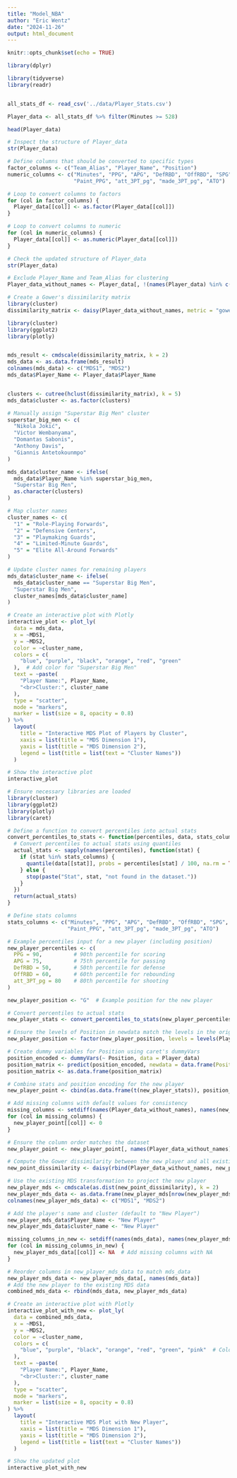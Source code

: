 ```yaml
---
title: "Model_NBA"
author: "Eric Wentz"
date: "2024-11-26"
output: html_document
---
```


```r
knitr::opts_chunk$set(echo = TRUE)
```



```r
library(dplyr)
```


```r
library(tidyverse)
library(readr)


all_stats_df <- read_csv('../data/Player_Stats.csv')

Player_data <- all_stats_df %>% filter(Minutes >= 528)

head(Player_data)
```






```r
# Inspect the structure of Player_data
str(Player_data)

# Define columns that should be converted to specific types
factor_columns <- c("Team_Alias", "Player_Name", "Position")
numeric_columns <- c("Minutes", "PPG", "APG", "DefRBD", "OffRBD", "SPG", "BPG", 
                     "Paint_PPG", "att_3PT_pg", "made_3PT_pg", "ATO")

# Loop to convert columns to factors
for (col in factor_columns) {
  Player_data[[col]] <- as.factor(Player_data[[col]])
}

# Loop to convert columns to numeric
for (col in numeric_columns) {
  Player_data[[col]] <- as.numeric(Player_data[[col]])
}

# Check the updated structure of Player_data
str(Player_data)

# Exclude Player_Name and Team_Alias for clustering
Player_data_without_names <- Player_data[, !(names(Player_data) %in% c("Player_Name", "Team_Alias"))]

# Create a Gower's dissimilarity matrix
library(cluster)
dissimilarity_matrix <- daisy(Player_data_without_names, metric = "gower")

```



```r
library(cluster)
library(ggplot2)
library(plotly)


mds_result <- cmdscale(dissimilarity_matrix, k = 2)
mds_data <- as.data.frame(mds_result)
colnames(mds_data) <- c("MDS1", "MDS2")
mds_data$Player_Name <- Player_data$Player_Name


clusters <- cutree(hclust(dissimilarity_matrix), k = 5)
mds_data$cluster <- as.factor(clusters)

# Manually assign "Superstar Big Men" cluster
superstar_big_men <- c(
  "Nikola Jokić", 
  "Victor Wembanyama", 
  "Domantas Sabonis", 
  "Anthony Davis", 
  "Giannis Antetokounmpo"
)

mds_data$cluster_name <- ifelse(
  mds_data$Player_Name %in% superstar_big_men,
  "Superstar Big Men",
  as.character(clusters)
)

# Map cluster names
cluster_names <- c(
  "1" = "Role-Playing Forwards",
  "2" = "Defensive Centers",
  "3" = "Playmaking Guards",
  "4" = "Limited-Minute Guards",
  "5" = "Elite All-Around Forwards"
)

# Update cluster names for remaining players
mds_data$cluster_name <- ifelse(
  mds_data$cluster_name == "Superstar Big Men",
  "Superstar Big Men",
  cluster_names[mds_data$cluster_name]
)

# Create an interactive plot with Plotly
interactive_plot <- plot_ly(
  data = mds_data,
  x = ~MDS1,
  y = ~MDS2,
  color = ~cluster_name,
  colors = c(
    "blue", "purple", "black", "orange", "red", "green"
  ),  # Add color for "Superstar Big Men"
  text = ~paste(
    "Player Name:", Player_Name,
    "<br>Cluster:", cluster_name
  ),
  type = "scatter",
  mode = "markers",
  marker = list(size = 8, opacity = 0.8)
) %>%
  layout(
    title = "Interactive MDS Plot of Players by Cluster",
    xaxis = list(title = "MDS Dimension 1"),
    yaxis = list(title = "MDS Dimension 2"),
    legend = list(title = list(text = "Cluster Names"))
  )

# Show the interactive plot
interactive_plot


```


```r
# Ensure necessary libraries are loaded
library(cluster)
library(ggplot2)
library(plotly)
library(caret)

# Define a function to convert percentiles into actual stats
convert_percentiles_to_stats <- function(percentiles, data, stats_columns) {
  # Convert percentiles to actual stats using quantiles
  actual_stats <- sapply(names(percentiles), function(stat) {
    if (stat %in% stats_columns) {
      quantile(data[[stat]], probs = percentiles[stat] / 100, na.rm = TRUE)
    } else {
      stop(paste("Stat", stat, "not found in the dataset."))
    }
  })
  return(actual_stats)
}

# Define stats columns
stats_columns <- c("Minutes", "PPG", "APG", "DefRBD", "OffRBD", "SPG", "BPG", 
                   "Paint_PPG", "att_3PT_pg", "made_3PT_pg", "ATO")

# Example percentiles input for a new player (including position)
new_player_percentiles <- c(
  PPG = 90,          # 90th percentile for scoring
  APG = 75,          # 75th percentile for passing
  DefRBD = 50,       # 50th percentile for defense
  OffRBD = 60,       # 60th percentile for rebounding
  att_3PT_pg = 80    # 80th percentile for shooting
)

new_player_position <- "G"  # Example position for the new player

# Convert percentiles to actual stats
new_player_stats <- convert_percentiles_to_stats(new_player_percentiles, Player_data, stats_columns)

# Ensure the levels of Position in newdata match the levels in the original dataset
new_player_position <- factor(new_player_position, levels = levels(Player_data$Position))

# Create dummy variables for Position using caret's dummyVars
position_encoded <- dummyVars(~ Position, data = Player_data)
position_matrix <- predict(position_encoded, newdata = data.frame(Position = new_player_position))
position_matrix <- as.data.frame(position_matrix)

# Combine stats and position encoding for the new player
new_player_point <- cbind(as.data.frame(t(new_player_stats)), position_matrix)

# Add missing columns with default values for consistency
missing_columns <- setdiff(names(Player_data_without_names), names(new_player_point))
for (col in missing_columns) {
  new_player_point[[col]] <- 0
}

# Ensure the column order matches the dataset
new_player_point <- new_player_point[, names(Player_data_without_names)]

# Compute the Gower dissimilarity between the new player and all existing players
new_point_dissimilarity <- daisy(rbind(Player_data_without_names, new_player_point), metric = "gower")

# Use the existing MDS transformation to project the new player
new_player_mds <- cmdscale(as.dist(new_point_dissimilarity), k = 2)
new_player_mds_data <- as.data.frame(new_player_mds[nrow(new_player_mds), , drop = FALSE])
colnames(new_player_mds_data) <- c("MDS1", "MDS2")

# Add the player's name and cluster (default to "New Player")
new_player_mds_data$Player_Name <- "New Player"
new_player_mds_data$cluster_name <- "New Player"

missing_columns_in_new <- setdiff(names(mds_data), names(new_player_mds_data))
for (col in missing_columns_in_new) {
  new_player_mds_data[[col]] <- NA  # Add missing columns with NA
}

# Reorder columns in new_player_mds_data to match mds_data
new_player_mds_data <- new_player_mds_data[, names(mds_data)]
# Add the new player to the existing MDS data
combined_mds_data <- rbind(mds_data, new_player_mds_data)

# Create an interactive plot with Plotly
interactive_plot_with_new <- plot_ly(
  data = combined_mds_data,
  x = ~MDS1,
  y = ~MDS2,
  color = ~cluster_name,
  colors = c(
    "blue", "purple", "black", "orange", "red", "green", "pink"  # Color for new player
  ),
  text = ~paste(
    "Player Name:", Player_Name,
    "<br>Cluster:", cluster_name
  ),
  type = "scatter",
  mode = "markers",
  marker = list(size = 8, opacity = 0.8)
) %>%
  layout(
    title = "Interactive MDS Plot with New Player",
    xaxis = list(title = "MDS Dimension 1"),
    yaxis = list(title = "MDS Dimension 2"),
    legend = list(title = list(text = "Cluster Names"))
  )

# Show the updated plot
interactive_plot_with_new


```


